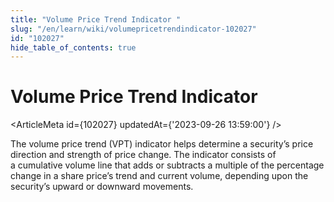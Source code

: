 ```yaml
---
title: "Volume Price Trend Indicator "
slug: "/en/learn/wiki/volumepricetrendindicator-102027"
id: "102027"
hide_table_of_contents: true
---
```



# Volume Price Trend Indicator 

<ArticleMeta id={102027} updatedAt={'2023-09-26 13:59:00'} />
<div className='border-solid border-b border-t-0 my-4 border-[var(--ifm-color-gray-300)]' />

The volume price trend (VPT) indicator helps determine a security’s price direction and strength of price change. The indicator consists of a cumulative volume line that adds or subtracts a multiple of the percentage change in a share price’s trend and current volume, depending upon the security’s upward or downward movements.
